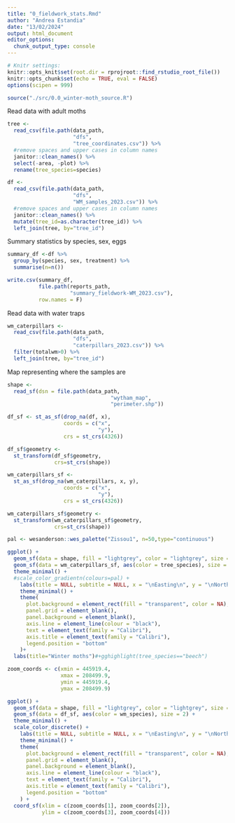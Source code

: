 ```yaml
---
title: "0_fieldwork_stats.Rmd"
author: "Andrea Estandia"
date: "13/02/2024"
output: html_document
editor_options: 
  chunk_output_type: console
---
```


```r
# Knitr settings: 
knitr::opts_knit$set(root.dir = rprojroot::find_rstudio_root_file())
knitr::opts_chunk$set(echo = TRUE, eval = FALSE)
options(scipen = 999)
```

```r
source("./src/0.0_winter-moth_source.R")
```

Read data with adult moths
```r
tree <-
  read_csv(file.path(data_path,
                     "dfs",
                     "tree_coordinates.csv")) %>% 
  #remove spaces and upper cases in column names
  janitor::clean_names() %>% 
  select(-area, -plot) %>% 
  rename(tree_species=species)

df <-
  read_csv(file.path(data_path,
                     "dfs",
                     "WM_samples_2023.csv")) %>% 
  #remove spaces and upper cases in column names
  janitor::clean_names() %>% 
  mutate(tree_id=as.character(tree_id)) %>% 
  left_join(tree, by="tree_id") 
```

Summary statistics by species, sex, eggs
```r
summary_df <-df %>% 
  group_by(species, sex, treatment) %>% 
  summarise(n=n())

write.csv(summary_df,
          file.path(reports_path,
                    "summary_fieldwork-WM_2023.csv"),
          row.names = F)
```

Read data with water traps
```r
wm_caterpillars <-
  read_csv(file.path(data_path,
                     "dfs",
                     "caterpillars_2023.csv")) %>% 
  filter(totalwm>0) %>% 
  left_join(tree, by="tree_id") 
```


Map representing where the samples are
```r
shape <- 
  read_sf(dsn = file.path(data_path,
                                 "wytham_map",
                                 "perimeter.shp"))

df_sf <- st_as_sf(drop_na(df, x), 
                  coords = c("x", 
                             "y"), 
                  crs = st_crs(4326))

df_sf$geometry <- 
  st_transform(df_sf$geometry, 
               crs=st_crs(shape))

wm_caterpillars_sf <-
  st_as_sf(drop_na(wm_caterpillars, x, y), 
                  coords = c("x", 
                             "y"), 
                  crs = st_crs(4326))

wm_caterpillars_sf$geometry <- 
  st_transform(wm_caterpillars_sf$geometry, 
               crs=st_crs(shape))
```

```r
pal <- wesanderson::wes_palette("Zissou1", n=50,type="continuous")
```

```r
ggplot() +
  geom_sf(data = shape, fill = "lightgrey", color = "lightgrey", size = 0) +
  geom_sf(data = wm_caterpillars_sf, aes(color = tree_species), size = 2) +
  theme_minimal() +
  #scale_color_gradientn(colours=pal) +
    labs(title = NULL, subtitle = NULL, x = "\nEasting\n", y = "\nNorthing\n") +
    theme_minimal() +
    theme(
      plot.background = element_rect(fill = "transparent", color = NA),
      panel.grid = element_blank(),
      panel.background = element_blank(),
      axis.line = element_line(colour = "black"),
      text = element_text(family = "Calibri"),
      axis.title = element_text(family = "Calibri"),
      legend.position = "bottom"
    )+
  labs(title="Winter moths")#+gghighlight(tree_species=="beech")

zoom_coords <- c(xmin = 445919.4, 
                 xmax = 208499.9, 
                 ymin = 445919.4, 
                 ymax = 208499.9)

ggplot() +
  geom_sf(data = shape, fill = "lightgrey", color = "lightgrey", size = 0) +
  geom_sf(data = df_sf, aes(color = wm_species), size = 2) +
  theme_minimal() +
  scale_color_discrete() +
    labs(title = NULL, subtitle = NULL, x = "\nEasting\n", y = "\nNorthing\n") +
    theme_minimal() +
    theme(
      plot.background = element_rect(fill = "transparent", color = NA),
      panel.grid = element_blank(),
      panel.background = element_blank(),
      axis.line = element_line(colour = "black"),
      text = element_text(family = "Calibri"),
      axis.title = element_text(family = "Calibri"),
      legend.position = "bottom"
    ) +
  coord_sf(xlim = c(zoom_coords[1], zoom_coords[2]),
           ylim = c(zoom_coords[3], zoom_coords[4]))
```

